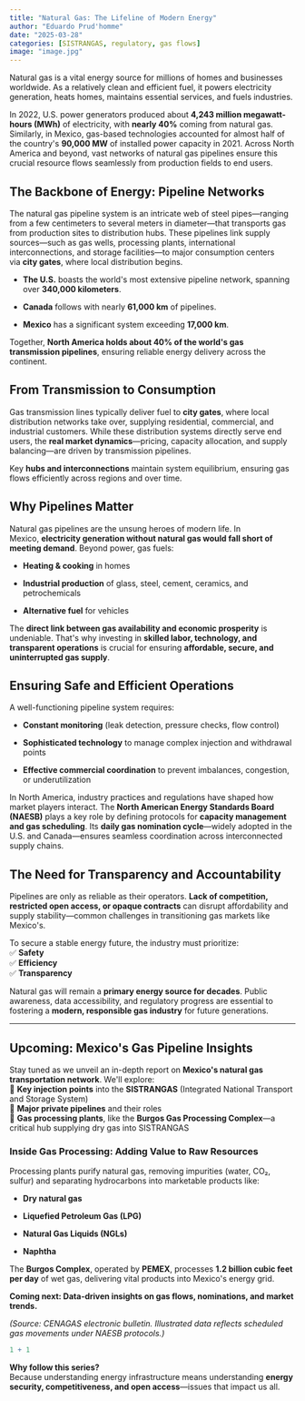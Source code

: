```yaml
---
title: "Natural Gas: The Lifeline of Modern Energy"
author: "Eduardo Prud'homme"
date: "2025-03-28"
categories: [SISTRANGAS, regulatory, gas flows]
image: "image.jpg"
---
```


Natural gas is a vital energy source for millions of homes and businesses worldwide. As a relatively clean and efficient fuel, it powers electricity generation, heats homes, maintains essential services, and fuels industries.

In 2022, U.S. power generators produced about **4,243 million megawatt-hours (MWh)** of electricity, with **nearly 40%** coming from natural gas. Similarly, in Mexico, gas-based technologies accounted for almost half of the country\'s **90,000 MW** of installed power capacity in 2021. Across North America and beyond, vast networks of natural gas pipelines ensure this crucial resource flows seamlessly from production fields to end users.

## **The Backbone of Energy: Pipeline Networks**

The natural gas pipeline system is an intricate web of steel pipes---ranging from a few centimeters to several meters in diameter---that transports gas from production sites to distribution hubs. These pipelines link supply sources---such as gas wells, processing plants, international interconnections, and storage facilities---to major consumption centers via **city gates**, where local distribution begins.

-   **The U.S.** boasts the world\'s most extensive pipeline network, spanning over **340,000 kilometers**.

-   **Canada** follows with nearly **61,000 km** of pipelines.

-   **Mexico** has a significant system exceeding **17,000 km**.

Together, **North America holds about 40% of the world\'s gas transmission pipelines**, ensuring reliable energy delivery across the continent.

## **From Transmission to Consumption**

Gas transmission lines typically deliver fuel to **city gates**, where local distribution networks take over, supplying residential, commercial, and industrial customers. While these distribution systems directly serve end users, the **real market dynamics**---pricing, capacity allocation, and supply balancing---are driven by transmission pipelines.

Key **hubs and interconnections** maintain system equilibrium, ensuring gas flows efficiently across regions and over time.

## **Why Pipelines Matter**

Natural gas pipelines are the unsung heroes of modern life. In Mexico, **electricity generation without natural gas would fall short of meeting demand**. Beyond power, gas fuels:

-   **Heating & cooking** in homes

-   **Industrial production** of glass, steel, cement, ceramics, and petrochemicals

-   **Alternative fuel** for vehicles

The **direct link between gas availability and economic prosperity** is undeniable. That\'s why investing in **skilled labor, technology, and transparent operations** is crucial for ensuring **affordable, secure, and uninterrupted gas supply**.

## **Ensuring Safe and Efficient Operations**

A well-functioning pipeline system requires:

-   **Constant monitoring** (leak detection, pressure checks, flow control)

-   **Sophisticated technology** to manage complex injection and withdrawal points

-   **Effective commercial coordination** to prevent imbalances, congestion, or underutilization

In North America, industry practices and regulations have shaped how market players interact. The **North American Energy Standards Board (NAESB)** plays a key role by defining protocols for **capacity management and gas scheduling**. Its **daily gas nomination cycle**---widely adopted in the U.S. and Canada---ensures seamless coordination across interconnected supply chains.

## **The Need for Transparency and Accountability**

Pipelines are only as reliable as their operators. **Lack of competition, restricted open access, or opaque contracts** can disrupt affordability and supply stability---common challenges in transitioning gas markets like Mexico\'s.

To secure a stable energy future, the industry must prioritize:\
✅ **Safety**\
✅ **Efficiency**\
✅ **Transparency**

Natural gas will remain a **primary energy source for decades**. Public awareness, data accessibility, and regulatory progress are essential to fostering a **modern, responsible gas industry** for future generations.

------------------------------------------------------------------------

## **Upcoming: Mexico\'s Gas Pipeline Insights**

Stay tuned as we unveil an in-depth report on **Mexico\'s natural gas transportation network**. We\'ll explore:\
🔹 **Key injection points** into the **SISTRANGAS** (Integrated National Transport and Storage System)\
🔹 **Major private pipelines** and their roles\
🔹 **Gas processing plants**, like the **Burgos Gas Processing Complex**---a critical hub supplying dry gas into SISTRANGAS

### **Inside Gas Processing: Adding Value to Raw Resources**

Processing plants purify natural gas, removing impurities (water, CO₂, sulfur) and separating hydrocarbons into marketable products like:

-   **Dry natural gas**

-   **Liquefied Petroleum Gas (LPG)**

-   **Natural Gas Liquids (NGLs)**

-   **Naphtha**

The **Burgos Complex**, operated by **PEMEX**, processes **1.2 billion cubic feet per day** of wet gas, delivering vital products into Mexico\'s energy grid.

**Coming next: Data-driven insights on gas flows, nominations, and market trends.**

*(Source: CENAGAS electronic bulletin. Illustrated data reflects scheduled gas movements under NAESB protocols.)*

```r
1 + 1
```

**Why follow this series?**\
Because understanding energy infrastructure means understanding **energy security, competitiveness, and open access**---issues that impact us all.
